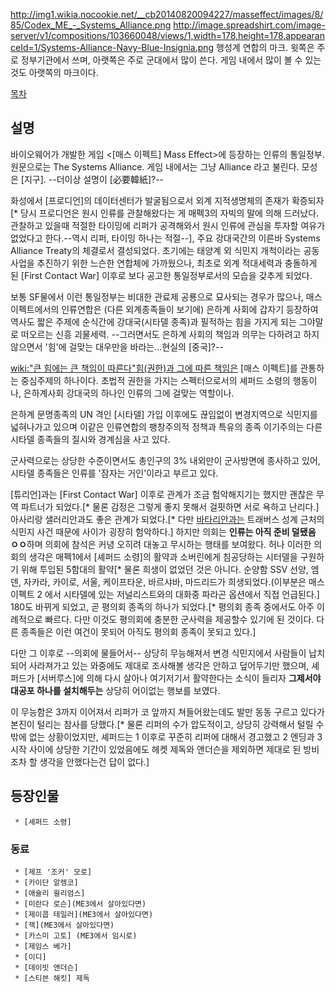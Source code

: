 http://img1.wikia.nocookie.net/__cb20140820094227/masseffect/images/8/85/Codex_ME_-_Systems_Alliance.png
http://image.spreadshirt.com/image-server/v1/compositions/103660048/views/1,width=178,height=178,appearanceId=1/Systems-Alliance-Navy-Blue-Insignia.png
행성계 연합의 마크. 윗쪽은 주로 정부기관에서 쓰며, 아랫쪽은 주로 군대에서 많이 쓴다. 게임 내에서 많이 볼 수 있는 것도 아랫쪽의 마크이다.

[[목차]]

== 설명 ==
바이오웨어가 개발한 게임 <[매스 이펙트] Mass Effect>에 등장하는 인류의 통일정부. 원문으로는 The Systems Alliance. 게임 내에서는 그냥 Alliance 라고 불린다. 모성은 [지구]. --더이상 설명이 [必要韓紙]?--

화성에서 [프로디언]의 데이터센터가 발굴됨으로서 외계 지적생명체의 존재가 확증되자[* 당시 프로디언은 원시 인류를 관찰해왔다는 게 매펙3의 자빅의 말에 의해 드러났다. 관찰하고 있을때 적절한 타이밍에 리퍼가 공격해와서 원시 인류에 관심을 투자할 여유가 없었다고 한다.--역시 리퍼, 타이밍 하나는 적절--], 주요 강대국간의 이른바 Systems Alliance Treaty의 체결로서 결성되었다.
초기에는 태양계 외 식민지 개척이라는 공동사업을 추진하기 위한 느슨한 연합체에 가까웠으나, 최초로 외계 적대세력과 충돌하게 된 [First Contact War] 이후로 보다 공고한 통일정부로서의 모습을 갖추게 되었다.

보통 SF물에서 이런 통일정부는 비대한 관료제 공룡으로 묘사되는 경우가 많으나, 매스이펙트에서의 인류연합은 (다른 외계종족들이 보기에) 은하계 사회에 갑자기 등장하여 역사도 짧은 주제에 순식간에 강대국(시타델 종족)과 필적하는 힘을 가지게 되는 그야말로 떠오르는 신흥 괴물세력. --그러면서도 은하계 사회의 책임과 의무는 다하려고 하지 않으면서 '힘'에 걸맞는 대우만을 바라는...현실의 [중국]?--

[[wiki:"큰 힘에는 큰 책임이 따른다"힘(권한)과 그에 따른 책임]]은 [매스 이펙트]를 관통하는 중심주제의 하나이다. 초법적 권한을 가지는 스펙터으로서의 셰퍼드 소령의 행동이나, 은하계사회 강대국의 하나인 인류의 그에 걸맞는 역할이나.

은하계 문명종족의 UN 격인 [시타델] 가입 이후에도 끊임없이 변경지역으로 식민지를 넓혀나가고 있으며 이같은 인류연합의 팽창주의적 정책과 특유의 종족 이기주의는 다른 시타델 종족들의 질시와 경계심을 사고 있다.

군사력으로는 상당한 수준이면서도 총인구의 3% 내외만이 군사방면에 종사하고 있어, 시타델 종족들은 인류를 '잠자는 거인'이라고 부르고 있다.

[튜리언]과는 [First Contact War] 이후로 관계가 조금 험악해지기는 했지만 괜찮은 무역 파트너가 되었다.[* 물론 감정은 그렇게 좋지 못해서 걸핏하면 서로 욕하고 난리다.] 아사리랑 샐러리안과도 좋은 관계가 되었다.[* 다만 [[바타리안]]과는 트래버스 성계 근처의 식민지 사건 때문에 사이가 굉장히 험악하다.] 하지만 의회는 '''인류는 아직 준비 덜됐음 ㅇㅇ'''하며 의회에 참석은 커녕 오히려 대놓고 무시하는 행태를 보여왔다. 허나 이러한 의회의 생각은 매펙1에서 [셰퍼드 소령]의 활약과 소버린에게 침공당하는 시터델을 구원하기 위해 투입된 5함대의 활약[* 물론 희생이 없었던 것은 아니다. 순양함 SSV 선양, 엠덴, 자카라, 카이로, 서울, 케이프타운, 바르샤바, 마드리드가 희생되었다.(이부분은 매스이펙트 2 에서 시타델에 있는 저널리스트와의 대화중 파라곤 옵션에서 직접 언급된다.]  180도 바뀌게 되었고, 곧 평의회 종족의 하나가 되었다.[* 평의회 종족 중에서도 아주 이례적으로 빠르다. 다만 이것도 평의회에 충분한 군사력을 제공할수 있기에 된 것이다. 다른 종족들은 이런 여건이 못되어 아직도 평의회 종족이 못되고 있다.]

다만 그 이후로 --의회에 물들어서-- 상당히 무능해져서 변경 식민지에서 사람들이 납치되어 사라져가고 있는 와중에도 제대로 조사해볼 생각은 안하고 덮어두기만 했으며, 셰퍼드가 [서버루스]에 의해 다시 살아나 여기저기서 활약한다는 소식이 들리자 '''그제서야 대공포 하나를 설치해두는''' 상당히 어이없는 행보를 보였다.

이 무능함은 3까지 이어져서 리퍼가 코 앞까지 쳐들어왔는데도 발만 동동 구르고 있다가 본진이 털리는 참사를 당했다.[* 물론 리퍼의 수가 압도적이고, 상당히 강력해서 털릴 수 밖에 없는 상황이었지만, 셰퍼드는 1 이후로 꾸준히 리퍼에 대해서 경고했고 2 엔딩과 3 시작 사이에 상당한 기간이 있었음에도 헤켓 제독와 앤더슨을 제외하면 제대로 된 방비조차 할 생각을 안했다는건 답이 없다.]


== 등장인물 ==
  * [셰퍼드 소령]

=== 동료 ===
  * [제프 '조커' 모로]
  * [카이단 알렝코]
  * [애슐리 윌리엄스]
  * [미란다 로슨](ME3에서 살아있다면)
  * [제이콥 테일러](ME3에서 살아있다면)
  * [잭](ME3에서 살아있다면)
  * [카스미 고토] (ME3에서 임시로)
  * [제임스 베가]
  * [이디]
  * [데이빗 앤더슨]
  * [스티븐 해킷] 제독

